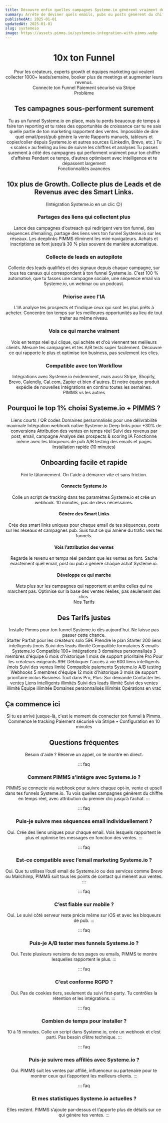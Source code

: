 ```yaml
---
title: Découvre enfin quelles campagnes Systeme.io génèrent vraiment des ventes
summary: Arrête de deviner quels emails, pubs ou posts génèrent du chiffre d'affaires. Obtiens une attribution en temps réel pour tes funnels Systeme.io avec un suivi de conversion avancé qui montre exactement ce qui fonctionne.
publishedAt: 2025-01-01
updatedAt: 2025-01-01
slug: systemeio
image: https://assets.pimms.io/systemeio-integration-with-pimms.webp
---
```


<Header />

<Slide size="xs">
  <Avatars />
  <Hero>
    <H1>10x ton <TitleIcon icon="sales" /> <Primary>Funnel</Primary> <InlineLogo src="/static/logos/systemeio.svg" alt="Systeme.io" /></H1>
    <Summary>Pour les créateurs, experts growth et équipes marketing qui veulent collecter 1000+ leads/semaine, booker plus de meetings et augmenter leurs revenus.</Summary>
  </Hero>
  <AnimatedCentered noPadding>
    <CtaButton href="/api/pay?id=9B66oG2VvcYq3STaGmc7u07"><Fast /> Connecte ton Funnel</CtaButton>
    <CtaBottomText><FaCreditCard /> Paiement sécurisé via Stripe</CtaBottomText>
  </AnimatedCentered>
</Slide>

<Slide maxWidth="full" noPadding noOverflow size="xs">
  <Section margin="none" noPadding>
    <BlurFade direction="left" delay={1.2}>
      <HeroRibbon />
    </BlurFade>
  </Section>
</Slide>

<Slide variant="secondary" id="problem">
  <Centered>
    <Label variant="problem">Problème</Label>
    <H2>Tes campagnes <Primary>sous-performent</Primary> surement</H2>
  </Centered>
  
  <Section variant="card">
    <Text size="lg">Tu as un funnel Systeme.io en place, mais tu perds beaucoup de temps à faire ton reporting et tu rates des opportunités de croissance car tu ne sais quelle partie de ton marketing rapportent des ventes.</Text>
    <List>
      <Item variant="problem">Impossible de dire quel email/post/pub génère la vente</Item>
      <Item variant="problem">Rapports manuels, tableurs et copier/coller depuis Systeme.io et autres sources (LinkedIn, Brevo, etc.)</Item>
      <Item variant="problem">Tu « scales » au feeling au lieu de suivre les chiffres et analyses</Item>
      <Item variant="problem">Tu passes surement à côté des campagnes qui performent vraiment pour ton chiffre d'affaires</Item>
      <Item variant="problem">Pendant ce temps, d’autres optimisent avec intelligence et te dépassent largement</Item>
    </List>
  </Section>
</Slide>

<Slide id="features">
  <BlurFade direction="up" inView>
    <Centered>
      <Label variant="default">Fonctionnalités avancées</Label>
      <H2>10x plus de <TitleIcon variant="h2" icon="growth" /> <Primary>Growth</Primary>. Collecte plus de Leads et de Revenus avec des Smart Links.</H2>
      <Text size="lg">(Intégration Systeme.io en un clic 😉)</Text>
    </Centered>
  </BlurFade>

  <Section margin="sm">
    <TwoColumns ratio="1-1" variant="card" background="subtle">
      <Column span={1} order="text">
        <BlurFade direction="left" delay={0.2} inView>
          <H3>Partages des liens qui <TextHighlight color="blue">collectent plus</TextHighlight></H3>
          <Text>Lance des campagnes d’outreach qui redirigent vers ton funnel, des séquences d’emailing, partage des liens vers ton funnel Systeme.io sur les réseaux.</Text>
          <Text>Les deeplinks PIMMS éliminent les mini‑navigateurs. Achats et inscriptions se font jusqu’à 30 % plus souvent de manière automatique.</Text>
        </BlurFade>
      </Column>
      <Column span={1} order="visual">
        <BlurFade direction="right" inView>
          <ConversionFlipCard />
        </BlurFade>
      </Column>
    </TwoColumns>
  </Section>

  <Section margin="sm">
    <TwoColumns ratio="1-1" variant="card" background="subtle" noPadding>
      <Column span={1} order="text">
        <BlurFade direction="left" inView>
          <div className="pt-12 md:py-12">
            <H3>Collecte de leads en <TextHighlight color="orange">autopilote</TextHighlight></H3>
            <Text>Collecte des leads qualifiés et des signaux depuis chaque campagne, sur tous tes canaux qui correspondent à ton funnel Systeme.io.</Text>
            <Text>C’est 100 % automatisé, que tu fasses une campagne sociale, une séquence email via Systeme.io, un webinar ou un podcast.</Text>
          </div>
        </BlurFade>
      </Column>
      <Column span={1} order="visual" noPadding position="start">
        <BlurFade direction="right" delay={0.2} inView>
          <AvatarFunnel />
        </BlurFade>
      </Column>
    </TwoColumns>
  </Section>

  <Section margin="sm">
    <TwoColumns ratio="1-1" variant="card" background="subtle">
      <Column span={1} order="text">
        <BlurFade direction="left" inView>
            <H3>Priorise avec <TextHighlight color="red">l'IA</TextHighlight></H3>
            <Text>L'IA analyse tes prospects et t'indique ceux qui sont les plus prêts à acheter.</Text>
            <Text>Concentre ton temps sur les meilleures opportunités au lieu de tout traiter au même niveau.</Text>
        </BlurFade>
      </Column>
      <Column span={1} order="visual">
        <BlurFade direction="right" delay={0.2} inView>
          <LeadScoringAnimatedList />
        </BlurFade>
      </Column>
    </TwoColumns>
  </Section>

  <Section margin="sm">
    <TwoColumns ratio="1-1" variant="card" background="subtle">
      <Column span={1} order="text">
        <BlurFade direction="left" inView>
            <H3>Vois ce qui <TextHighlight color="blue">marche vraiment</TextHighlight></H3>
            <Text>Vois en temps réel qui clique, qui achète et d'où viennent tes meilleurs clients. Mesure tes campagnes et tes A/B tests super facilement.</Text>
            <Text>Découvre ce qui rapporte le plus et optimise ton business, pas seulement tes clics.</Text>
        </BlurFade>
      </Column>
      <Column span={1} order="visual">
        <BlurFade direction="right" delay={0.2} inView>
          <AnalyticsDemo />
        </BlurFade>
      </Column>
    </TwoColumns>
  </Section>

  <Section margin="sm">
    <TwoColumns ratio="1-1" variant="card" background="subtle">
      <Column span={1} order="text">
        <BlurFade direction="left" inView>
          <H3>Compatible avec ton <TextHighlight color="green">Workflow</TextHighlight></H3>
            <Text>Intégrations avec Systeme.io évidemment, mais aussi Stripe, Shopify, Brevo, Calendly, Cal.com, Zapier et bien d'autres.</Text>
          <Text>Et notre équipe produit expédie de nouvelles intégrations en continu toutes les semaines.</Text>
        </BlurFade>
      </Column>
      <Column span={1} order="visual">
        <BlurFade direction="right" inView>
          <IntegrationsGrid />
        </BlurFade>
      </Column>
    </TwoColumns>
  </Section>
</Slide>

<Slide id="why-pimms">
  <BlurFade direction="up" inView>
    <Centered>
      <Label variant="default">PIMMS vs les autres</Label>
      <H2>Pourquoi le <TitleIcon variant="h2" icon="why" /> <Primary>top 1%</Primary> choisi Systeme.io + PIMMS ?</H2>
    </Centered>
  </BlurFade>

  <Section>
    <ComparisonContainer>
      <ComparisonHeader />
      <ComparisonRow others={true} pimms={true}>Liens courts / QR codes</ComparisonRow>
      <ComparisonRow others={true} pimms={true}>Domaines personnalisés pour une délivrabilité maximale</ComparisonRow>
      <ComparisonRow others={false} pimms={true}>Intégration webhook native Systeme.io</ComparisonRow>
      <ComparisonRow others={false} pimms={true}>Deep links pour +30% de conversions</ComparisonRow>
      <ComparisonRow others={false} pimms={true}>Attribution des ventes en temps réel</ComparisonRow>
      <ComparisonRow others={false} pimms={true}>Suivi des revenus par post, email, campagne</ComparisonRow>
      <ComparisonRow others={false} pimms={true}>Analyse des prospects & scoring IA</ComparisonRow>
      <ComparisonRow others={false} pimms={true}>Fonctionne même avec les bloqueurs de pub</ComparisonRow>
      <ComparisonRow others={false} pimms={true}>A/B testing des emails et pages</ComparisonRow>
      <ComparisonRow others={false} pimms={true}>Installation rapide (10 minutes)</ComparisonRow>
    </ComparisonContainer>
  </Section>
</Slide>

<Slide id="onboarding">
  <BlurFade direction="up" inView>
    <Centered>
      <H2>Onboarding facile et <TitleIcon variant="h2" icon="minutes" /> <Primary>rapide</Primary></H2>
      <Text size="lg">Fini le tâtonnement. On t'aide à démarrer vite et sans friction.</Text>
    </Centered>
  </BlurFade>

  <Section variant="card" background="grid">
    <List layout="horizontal">
      <BlurFade direction="up" delay={0.1} inView>
        <FeatureCard variant="fancy">
          <IconBox icon="share" />
          <H4>Connecte Systeme.io</H4>
          <Text>Colle un script de tracking dans tes paramètres Systeme.io et crée un webhook. 10 minutes, pas de devs nécessaires.</Text>
        </FeatureCard>
      </BlurFade>
      <BlurFade direction="up" delay={0.2} inView>
        <FeatureCard variant="fancy">
          <IconBox icon="target" />
          <H4>Génère des Smart Links</H4>
          <Text>Crée des smart links uniques pour chaque email de tes séquences, posts sur les réseaux et campagnes pub. Suis tout ce qui amène du trafic vers tes funnels.</Text>
        </FeatureCard>
      </BlurFade>
      <BlurFade direction="up" delay={0.3} inView>
        <FeatureCard variant="fancy">
          <IconBox icon="cash" />
          <H4>Vois l’attribution des ventes</H4>
          <Text>Regarde le revenu en temps réel pendant que les ventes se font. Sache exactement quel email, post ou pub a généré chaque achat Systeme.io.</Text>
        </FeatureCard>
      </BlurFade>
      <BlurFade direction="up" delay={0.3} inView>
        <FeatureCard variant="fancy">
          <IconBox icon="arrowUp" />
          <H4>Développe ce qui marche</H4>
          <Text>Mets plus sur les campagnes qui rapportent et arrête celles qui ne marchent pas. Optimise sur la base des ventes réelles, pas seulement des clics.</Text>
        </FeatureCard>
      </BlurFade>
    </List>
  </Section>
</Slide>

<Slide variant="secondary" id="pricing">
  <BlurFade direction="up" inView>
    <Centered>
      <Label variant="default">Nos Tarifs</Label>
      <H2>Des <TitleIcon variant="h2" icon="pricing" /> <Primary>Tarifs</Primary> justes</H2>
      <Text size="lg">Installe Pimms pour ton funnel Systeme.io dès aujourd'hui. Ne laisse pas passer cette chance.</Text>
    </Centered>
  </BlurFade>
  
  <Section>
    <TwoColumns ratio="1-1-1">
      <Column span={1}>
        <BlurFade direction="left" delay={0.1} inView>
          <PricingCard variant="starter">
            <PricingHeader>
              <PricingTitleGroup>
                <PricingTitle variant="starter">Starter</PricingTitle>
                <PricingSubtitle variant="starter">Parfait pour les créateurs solo</PricingSubtitle>
              </PricingTitleGroup>
              <PricingPrice variant="starter">59€</PricingPrice>
              <PricingCta href="/api/pay?id=5kAeWJ8Q2f0O1e8dQS" variant="starter">Prendre le plan Starter</PricingCta>
            </PricingHeader>
            <PricingFeatures title="Suivi de Funnels Essentiel" variant="starter">
              <PricingFeature variant="starter">200 liens intelligents /mois</PricingFeature>
              <PricingFeature variant="starter">Suivi des leads illimité</PricingFeature>
              <PricingFeature variant="starter">Compatible formulaires & emails Systeme.io</PricingFeature>
              <PricingFeature variant="starter">Compatible 100+ intégrations</PricingFeature>
              <PricingFeature variant="starter">3 domaines personnalisés</PricingFeature>
              <PricingFeature variant="starter">3 membres d'équipe</PricingFeature>
              <PricingFeature variant="starter">6 mois d'historique</PricingFeature>
              <PricingFeature variant="starter">1 mois de support prioritaire</PricingFeature>
            </PricingFeatures>
          </PricingCard>
        </BlurFade>
      </Column>
      <Column span={1}>
        <BlurFade direction="right" delay={0.2} inView>
          <PricingCard variant="pro">
            <PricingHeader>
              <PricingTitleGroup>
                <PricingTitle variant="pro">Pro</PricingTitle>
                <PricingSubtitle variant="pro">Pour les créateurs exigeants</PricingSubtitle>
              </PricingTitleGroup>
              <PricingPrice variant="pro">99€</PricingPrice>
              <PricingCta href="/api/pay?id=9B66oG2VvcYq3STaGmc7u07" variant="pro">Débloquer l'accès à vie</PricingCta>
            </PricingHeader>
            <PricingFeatures title="Tout dans Starter, en plus :" variant="pro">
              <PricingFeature variant="pro">600 liens intelligents /mois</PricingFeature>
              <PricingFeature variant="pro">Suivi des ventes limité</PricingFeature>
              <PricingFeature variant="pro">Compatible paiements Systeme.io</PricingFeature>
              <PricingFeature variant="pro">A/B testing</PricingFeature>
              <PricingFeature variant="pro">Webhooks</PricingFeature>
              <PricingFeature variant="pro">5 membres d'équipe</PricingFeature>
              <PricingFeature variant="pro">12 mois d'historique</PricingFeature>
              <PricingFeature variant="pro">3 mois de support prioritaire inclus</PricingFeature>
            </PricingFeatures>
          </PricingCard>
        </BlurFade>
      </Column>
      <Column span={1}>
        <BlurFade direction="right" delay={0.3} inView>
          <PricingCard variant="business">
            <PricingHeader>
              <PricingTitleGroup className="lg:min-h-[144px] xl:min-h-[101px]">
                <PricingTitle variant="business">Business</PricingTitle>
                <PricingSubtitle variant="business">Tout dans Pro, Plus:</PricingSubtitle>
              </PricingTitleGroup>
              <PricingPrice variant="business">Sur demande</PricingPrice>
              <PricingCta variant="business">Contacter les ventes</PricingCta>
            </PricingHeader>
            <PricingFeatures title="Tout dans Pro, en plus :" variant="business">
              <PricingFeature variant="business">Liens intelligents illimités</PricingFeature>
              <PricingFeature variant="business">Suivi des leads illimité</PricingFeature>
              <PricingFeature variant="business">Suivi des ventes illimité</PricingFeature>
              <PricingFeature variant="business">Équipe illimitée</PricingFeature>
              <PricingFeature variant="business">Domaines personnalisés illimités</PricingFeature>
              <PricingFeature variant="business">Opérations en vrac</PricingFeature>
            </PricingFeatures>
          </PricingCard>
        </BlurFade>
      </Column>
    </TwoColumns>
  </Section>
</Slide>

<Slide variant="primary" id="free">
  <Section variant="branded">
    <TwoColumns ratio="1-1">
      <Column span={1} order="text">
        <BlurFade direction="left" inView>
          <H2 align="left" variant="white">Ça commence ici</H2>
          <Text size="lg" variant="white">Si tu es arrivé jusque-là, c'est le moment de connecter ton funnel à Pimms.</Text>
          <CtaButton href="/api/pay?id=9B66oG2VvcYq3STaGmc7u07" variant="inverse" >Commence le tracking</CtaButton>
          <CtaBottomText variant="white">Paiement sécurisé via Stripe • Configuration en 10 minutes</CtaBottomText>
        </BlurFade>
      </Column>
      <Column span={1} order="text">
        <BlurFade direction="right" delay={0.2} inView>
          <BouncingImages />
        </BlurFade>
      </Column>
    </TwoColumns>
  </Section>
</Slide>

<Slide>
  <BlurFade direction="up" inView>
    <Centered>
      <H2><TitleIcon variant="h2" icon="questions" /> <Primary>Questions fréquentes</Primary></H2>
      <Text size="lg">Besoin d'aide ? Réserve un appel, on te montre en direct.</Text>
    </Centered>
  </BlurFade>
  
  <Section>

::: faq
### Comment PIMMS s’intègre avec Systeme.io ?
PIMMS se connecte via webhook pour suivre chaque opt‑in, vente et upsell dans tes funnels Systeme.io. Tu vois quelles campagnes génèrent du chiffre en temps réel, avec attribution du premier clic jusqu’à l’achat.
:::

::: faq
### Puis‑je suivre mes séquences email individuellement ?
Oui. Crée des liens uniques pour chaque email. Vois lesquels rapportent le plus et optimise tes messages en fonction des ventes.
:::

::: faq
### Est‑ce compatible avec l’email marketing Systeme.io ?
Oui. Que tu utilises l’outil email de Systeme.io ou des services comme Brevo ou Mailchimp, PIMMS suit tous les points de contact qui mènent aux ventes.
:::

::: faq
### C’est fiable sur mobile ?
Oui. Le suivi côté serveur reste précis même sur iOS et avec les bloqueurs de pub.
:::

::: faq
### Puis‑je A/B tester mes funnels Systeme.io ?
Oui. Teste plusieurs versions de tes pages ou emails, PIMMS te montre lesquelles rapportent le plus.
:::

::: faq
### C’est conforme RGPD ?
Oui. Pas de cookies tiers, seulement du suivi first‑party. Tu contrôles la rétention et les intégrations.
:::

::: faq
### Combien de temps pour installer ?
10 à 15 minutes. Colle un script dans Systeme.io, crée un webhook et c’est parti. Pas besoin d’être technique.
:::

::: faq
### Puis‑je suivre mes affiliés avec Systeme.io ?
Oui. PIMMS suit les ventes par affilié, influenceur ou partenaire pour te montrer ceux qui t’apportent les meilleurs clients.
:::

::: faq
### Et mes statistiques Systeme.io actuelles ?
Elles restent. PIMMS s’ajoute par‑dessus et t’apporte plus de détails sur ce qui génère tes ventes.
:::

  </Section>
</Slide>

<Footer />

